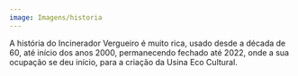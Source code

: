 ```yaml
---
image: Imagens/historia
---
```

A história do Incinerador Vergueiro é muito rica, usado desde a década de 60, até início dos anos 2000, permanecendo fechado até 2022, onde a sua ocupação se deu início, para a criação da Usina Eco Cultural.